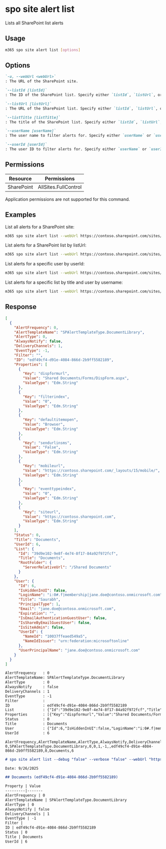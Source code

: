 
# spo site alert list

Lists all SharePoint list alerts

## Usage

```sh
m365 spo site alert list [options]
```

## Options

```md definition-list
`-u, --webUrl <webUrl>`
: The URL of the SharePoint site.

`--listId [listId]`
: The ID of the SharePoint list. Specify either `listId`, `listUrl`, or `listTitle`, but not more than one.

`--listUrl [listUrl]`
: The URL of the SharePoint list. Specify either `listId`, `listUrl`, or `listTitle`, but not more than one.

`--listTitle [listTitle]`
: The title of the SharePoint list. Specify either `listId`, `listUrl`, or `listTitle`, but not more than one.

`--userName [userName]`
: The user name to filter alerts for. Specify either `userName` or `userId`, but not both.

`--userId [userId]`
: The user ID to filter alerts for. Specify either `userName` or `userId`, but not both.
```

<Global />

## Permissions

<Tabs>
  <TabItem value="Delegated">

  | Resource   | Permissions        |
  |------------|--------------------|
  | SharePoint | AllSites.FullControl |

  </TabItem>
  <TabItem value="Application">

  Application permissions are not supported for this command.

  </TabItem>
</Tabs>

## Examples

List all alerts for a SharePoint site:

```sh
m365 spo site alert list --webUrl https://contoso.sharepoint.com/sites/Marketing
```

List alerts for a SharePoint list by listUrl:

```sh
m365 spo site alert list --webUrl https://contoso.sharepoint.com/sites/Marketing --listUrl /sites/Marketing/lists/Tasks
```

List alerts for a specific user by userId:

```sh
m365 spo site alert list --webUrl https://contoso.sharepoint.com/sites/Marketing --userId 7cbb4c8d-8e4d-4d2e-9c6f-3f1d8b2e6a0e
```

List alerts for a specific list by title and user by username:

```sh
m365 spo site alert list --webUrl https://contoso.sharepoint.com/sites/Marketing --listTitle "Tasks" --userName jane.doe@contos
```

## Response

<Tabs>
  <TabItem value="JSON">

  ```json
  [
    {
      "AlertFrequency": 0,
      "AlertTemplateName": "SPAlertTemplateType.DocumentLibrary",
      "AlertType": 0,
      "AlwaysNotify": false,
      "DeliveryChannels": 1,
      "EventType": -1,
      "Filter": "",
      "ID": "edf49cf4-d91e-4084-866d-2b9ff5582189",
      "Properties": [
        {
          "Key": "dispformurl",
          "Value": "Shared Documents/Forms/DispForm.aspx",
          "ValueType": "Edm.String"
        },
        {
          "Key": "filterindex",
          "Value": "0",
          "ValueType": "Edm.String"
        },
        {
          "Key": "defaultitemopen",
          "Value": "Browser",
          "ValueType": "Edm.String"
        },
        {
          "Key": "sendurlinsms",
          "Value": "False",
          "ValueType": "Edm.String"
        },
        {
          "Key": "mobileurl",
          "Value": "https://contoso.sharepoint.com/_layouts/15/mobile/",
          "ValueType": "Edm.String"
        },
        {
          "Key": "eventtypeindex",
          "Value": "0",
          "ValueType": "Edm.String"
        },
        {
          "Key": "siteurl",
          "Value": "https://contoso.sharepoint.com",
          "ValueType": "Edm.String"
        }
      ],
      "Status": 0,
      "Title": "Documents",
      "UserId": 6,
      "List": {
        "Id": "39d9e102-9e8f-4e74-8f17-84a92f972fcf",
        "Title": "Documents",
        "RootFolder": {
          "ServerRelativeUrl": "/Shared Documents"
        }
      },
      "User": {
        "Id": 6,
        "IsHiddenInUI": false,
        "LoginName": "i:0#.f|membership|jane.doe@contoso.onmicrosoft.com",
        "Title": "Saurabh",
        "PrincipalType": 1,
        "Email": "jane.doe@contoso.onmicrosoft.com",
        "Expiration": "",
        "IsEmailAuthenticationGuestUser": false,
        "IsShareByEmailGuestUser": false,
        "IsSiteAdmin": false,
        "UserId": {
          "NameId": "10037ffeaed549a5",
          "NameIdIssuer": "urn:federation:microsoftonline"
        },
        "UserPrincipalName": "jane.doe@contoso.onmicrosoft.com"
      }
    }
  ]
  ```

  </TabItem>
  <TabItem value="Text">

  ```txt
  AlertFrequency   : 0
  AlertTemplateName: SPAlertTemplateType.DocumentLibrary
  AlertType        : 0
  AlwaysNotify     : false
  DeliveryChannels : 1
  EventType        : -1
  Filter           :
  ID               : edf49cf4-d91e-4084-866d-2b9ff5582189
  List             : {"Id":"39d9e102-9e8f-4e74-8f17-84a92f972fcf","Title":"Documents","RootFolder":{"ServerRelativeUrl":"/Shared Documents"}}
  Properties       : [{"Key":"dispformurl","Value":"Shared Documents/Forms/DispForm.aspx","ValueType":"Edm.String"},{"Key":"filterindex","Value":"0","ValueType":"Edm.String"},{"Key":"defaultitemopen","Value":"Browser","ValueType":"Edm.String"},{"Key":"sendurlinsms","Value":"False","ValueType":"Edm.String"},{"Key":"mobileurl","Value":"https://contoso.sharepoint.com/_layouts/15/mobile/","ValueType":"Edm.String"},{"Key":"eventtypeindex","Value":"0","ValueType":"Edm.String"},{"Key":"siteurl","Value":"https://contoso.sharepoint.com","ValueType":"Edm.String"}]
  Status           : 0
  Title            : Documents
  User             : {"Id":6,"IsHiddenInUI":false,"LoginName":"i:0#.f|membership|jane.doe@contoso.onmicrosoft.com","Title":"Saurabh","PrincipalType":1,"Email":"jane.doe@contoso.onmicrosoft.com","Expiration":"","IsEmailAuthenticationGuestUser":false,"IsShareByEmailGuestUser":false,"IsSiteAdmin":false,"UserId":{"NameId":"10037ffeaed549a5","NameIdIssuer":"urn:federation:microsoftonline"},"UserPrincipalName":"jane.doe@contoso.onmicrosoft.com"}
  UserId           : 6
  ```

  </TabItem>
  <TabItem value="CSV">

  ```csv
  AlertFrequency,AlertTemplateName,AlertType,AlwaysNotify,DeliveryChannels,EventType,Filter,ID,Status,Title,UserId
  0,SPAlertTemplateType.DocumentLibrary,0,0,1,-1,,edf49cf4-d91e-4084-866d-2b9ff5582189,0,Documents,6
  ```

  </TabItem>
  <TabItem value="Markdown">

  ```md
  # spo site alert list --debug "false" --verbose "false" --webUrl "https://contoso.sharepoint.com" --listTitle "Documents"

  Date: 9/26/2025

  ## Documents (edf49cf4-d91e-4084-866d-2b9ff5582189)

  Property | Value
  ---------|-------
  AlertFrequency | 0
  AlertTemplateName | SPAlertTemplateType.DocumentLibrary
  AlertType | 0
  AlwaysNotify | false
  DeliveryChannels | 1
  EventType | -1
  Filter |
  ID | edf49cf4-d91e-4084-866d-2b9ff5582189
  Status | 0
  Title | Documents
  UserId | 6
  ```

  </TabItem>
</Tabs>
